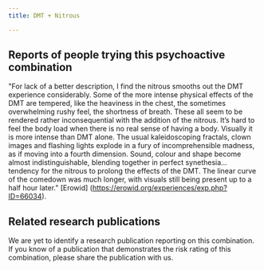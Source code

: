 ---
title: DMT + Nitrous

---

## Reports of people trying this psychoactive combination

"For lack of a better description, I find the nitrous smooths out the DMT experience considerably. Some of the more intense physical effects of the DMT are tempered, like the heaviness in the chest, the sometimes overwhelming rushy feel, the shortness of breath. These all seem to be rendered rather inconsequential with the addition of the nitrous. It’s hard to feel the body load when there is no real sense of having a body. Visually it is more intense than DMT alone. The usual kaleidoscoping fractals, clown images and flashing lights explode in a fury of incomprehensible madness, as if moving into a fourth dimension. Sound, colour and shape become almost indistinguishable, blending together in perfect synethesia... tendency for the nitrous to prolong the effects of the DMT. The linear curve of the comedown was much longer, with visuals still being present up to a half hour later." [Erowid] (https://erowid.org/experiences/exp.php?ID=66034).

## Related research publications

We are yet to identify a research publication reporting on this combination. If you know of a publication that demonstrates the risk rating of this combination, please share the publication with us.



